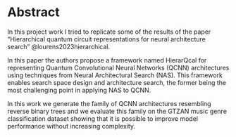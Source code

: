 # Abstract  {.unnumbered}

In this project work I tried to replicate some of the results of the paper "Hierarchical quantum circuit representations for neural architecture search" @lourens2023hierarchical. 

In this paper the authors propose a framework named HierarQcal for representing Quantum Convolutional Neural Networks (QCNN) architectures using techniques from Neural Architectural Search (NAS). This framework enables search space design and architecture search, the former being the most challenging point in applying NAS to QCNN. 

In this work we generate the family of QCNN architectures resembling reverse binary trees and we evaluate this family on the GTZAN music genre classification dataset showing that it is possible to improve model performance without increasing complexity.

